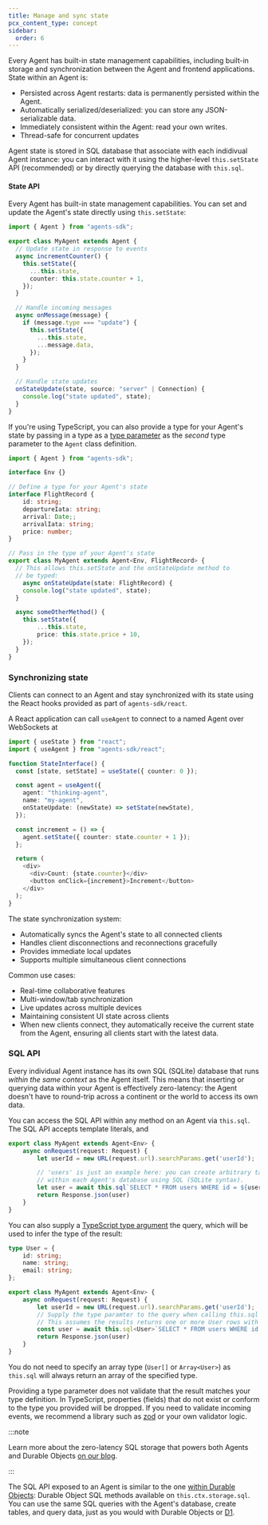 ```yaml
---
title: Manage and sync state
pcx_content_type: concept
sidebar:
  order: 6
---
```



Every Agent has built-in state management capabilities, including built-in storage and synchronization between the Agent and frontend applications. State within an Agent is:

* Persisted across Agent restarts: data is permanently persisted within the Agent.
* Automatically serialized/deserialized: you can store any JSON-serializable data.
* Immediately consistent within the Agent: read your own writes.
* Thread-safe for concurrent updates

Agent state is stored in SQL database that associate with each indidivual Agent instance: you can interact with it using the higher-level `this.setState` API (recommended) or by directly querying the database with `this.sql`.

#### State API

Every Agent has built-in state management capabilities. You can set and update the Agent's state directly using `this.setState`:

<TypeScriptExample>

```ts
import { Agent } from "agents-sdk";

export class MyAgent extends Agent {
  // Update state in response to events
  async incrementCounter() {
    this.setState({
      ...this.state,
      counter: this.state.counter + 1,
    });
  }

  // Handle incoming messages
  async onMessage(message) {
    if (message.type === "update") {
      this.setState({
        ...this.state,
        ...message.data,
      });
    }
  }

  // Handle state updates
  onStateUpdate(state, source: "server" | Connection) {
    console.log("state updated", state);
  }
}
```

</TypeScriptExample>

If you're using TypeScript, you can also provide a type for your Agent's state by passing in a type as a [type parameter](https://www.typescriptlang.org/docs/handbook/2/generics.html#using-type-parameters-in-generic-constraints) as the _second_ type parameter to the `Agent` class definition.

<TypeScriptExample>

```ts
import { Agent } from "agents-sdk";

interface Env {}

// Define a type for your Agent's state
interface FlightRecord {
	id: string;
	departureIata: string;
	arrival: Date;;
	arrivalIata: string;
	price: number;
}

// Pass in the type of your Agent's state
export class MyAgent extends Agent<Env, FlightRecord> {
  // This allows this.setState and the onStateUpdate method to
  // be typed:
 	async onStateUpdate(state: FlightRecord) {
  	console.log("state updated", state);
  }

  async someOtherMethod() {
  	this.setState({
  		...this.state,
  		price: this.state.price + 10,
  	});
  }
}
```

</TypeScriptExample>

### Synchronizing state

Clients can connect to an Agent and stay synchronized with its state using the React hooks provided as part of `agents-sdk/react`.

A React application can call `useAgent` to connect to a named Agent over WebSockets at

<TypeScriptExample>

```ts
import { useState } from "react";
import { useAgent } from "agents-sdk/react";

function StateInterface() {
  const [state, setState] = useState({ counter: 0 });

  const agent = useAgent({
    agent: "thinking-agent",
    name: "my-agent",
    onStateUpdate: (newState) => setState(newState),
  });

  const increment = () => {
    agent.setState({ counter: state.counter + 1 });
  };

  return (
    <div>
      <div>Count: {state.counter}</div>
      <button onClick={increment}>Increment</button>
    </div>
  );
}
```

</TypeScriptExample>

The state synchronization system:

* Automatically syncs the Agent's state to all connected clients
* Handles client disconnections and reconnections gracefully
* Provides immediate local updates
* Supports multiple simultaneous client connections

Common use cases:

* Real-time collaborative features
* Multi-window/tab synchronization
* Live updates across multiple devices
* Maintaining consistent UI state across clients
* When new clients connect, they automatically receive the current state from the Agent, ensuring all clients start with the latest data.

### SQL API

Every individual Agent instance has its own SQL (SQLite) database that runs _within the same context_ as the Agent itself. This means that inserting or querying data within your Agent is effectively zero-latency: the Agent doesn't have to round-trip across a continent or the world to access its own data.

You can access the SQL API within any method on an Agent via `this.sql`. The SQL API accepts template literals, and

<TypeScriptExample>

```ts
export class MyAgent extends Agent<Env> {
	async onRequest(request: Request) {
		let userId = new URL(request.url).searchParams.get('userId');

		// 'users' is just an example here: you can create arbitrary tables and define your own schemas
		// within each Agent's database using SQL (SQLite syntax).
		let user = await this.sql`SELECT * FROM users WHERE id = ${userId}`
		return Response.json(user)
	}
}
```

</TypeScriptExample>

You can also supply a [TypeScript type argument](https://www.typescriptlang.org/docs/handbook/2/generics.html#using-type-parameters-in-generic-constraints) the query, which will be used to infer the type of the result:

```ts
type User = {
	id: string;
	name: string;
	email: string;
};

export class MyAgent extends Agent<Env> {
	async onRequest(request: Request) {
		let userId = new URL(request.url).searchParams.get('userId');
		// Supply the type paramter to the query when calling this.sql
		// This assumes the results returns one or more User rows with "id", "name", and "email" columns
		const user = await this.sql<User>`SELECT * FROM users WHERE id = ${userId}`;
		return Response.json(user)
	}
}
```

You do not need to specify an array type (`User[]` or `Array<User>`) as `this.sql` will always return an array of the specified type.

Providing a type parameter does not validate that the result matches your type definition. In TypeScript, properties (fields) that do not exist or conform to the type you provided will be dropped. If you need to validate incoming events, we recommend a library such as [zod](https://zod.dev/) or your own validator logic.

:::note

Learn more about the zero-latency SQL storage that powers both Agents and Durable Objects [on our blog](https://blog.cloudflare.com/sqlite-in-durable-objects/).

:::

The SQL API exposed to an Agent is similar to the one [within Durable Objects](/durable-objects/api/sql-storage/): Durable Object SQL methods available on `this.ctx.storage.sql`. You can use the same SQL queries with the Agent's database, create tables, and query data, just as you would with Durable Objects or [D1](/d1/).